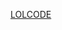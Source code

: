 {{Userbox
  |border-c=#32009E
  |border-s=2
  |id-c=#32009E
  |id-s=12
  |id-fc=#fff
  |info-c=#E5D9FF
  |info-s=10
  |info-fc=#000
  |id=LOL
  |info=I CAN HAS [[LOLCODE|LOL CODE]]!!1
}}{{UserboxCat|使用LOLCODE的維基人}}<noinclude>
[[Category:程式用户框模板|LOLCODE]]</noinclude>